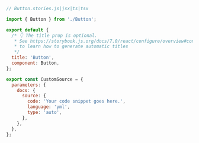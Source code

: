 ```js
// Button.stories.js|jsx|ts|tsx

import { Button } from './Button';

export default {
  /* 👇 The title prop is optional.
   * See https://storybook.js.org/docs/7.0/react/configure/overview#configure-story-loading
   * to learn how to generate automatic titles
   */
  title: 'Button',
  component: Button,
};

export const CustomSource = {
  parameters: {
    docs: {
      source: {
        code: 'Your code snippet goes here.',
        language: 'yml',
        type: 'auto',
      },
    },
  },
};
```
